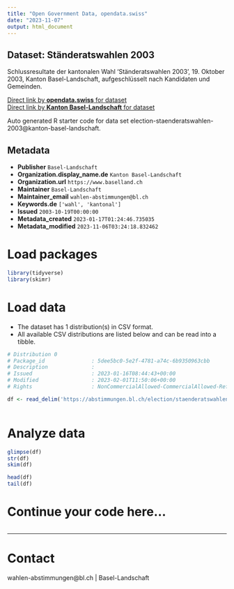 ```yaml
---
title: "Open Government Data, opendata.swiss"
date: "2023-11-07"
output: html_document
---
```


## Dataset: Ständeratswahlen 2003

Schlussresultate der kantonalen Wahl 'Ständeratswahlen 2003', 19. Oktober 2003, Kanton Basel-Landschaft, aufgeschlüsselt nach Kandidaten und Gemeinden.

[Direct link by **opendata.swiss** for dataset](https://opendata.swiss/de/dataset/standeratswahlen-2003)<br>
[Direct link by **Kanton Basel-Landschaft** for dataset](https://abstimmungen.bl.ch/election/staenderatswahlen-2003/data)

Auto generated R starter code for data set election-staenderatswahlen-2003@kanton-basel-landschaft.

## Metadata

- **Publisher** `Basel-Landschaft`
- **Organization.display_name.de** `Kanton Basel-Landschaft`
- **Organization.url** `https://www.baselland.ch`
- **Maintainer** `Basel-Landschaft`
- **Maintainer_email** `wahlen-abstimmungen@bl.ch`
- **Keywords.de** `['wahl', 'kantonal']`
- **Issued** `2003-10-19T00:00:00`
- **Metadata_created** `2023-01-17T01:24:46.735035`
- **Metadata_modified** `2023-11-06T03:24:18.832462`


# Load packages

```r

library(tidyverse)
library(skimr)

```

# Load data

-   The dataset has 1 distribution(s) in CSV format.
-   All available CSV distributions are listed below and can be read into a tibble.

```r

# Distribution 0
# Package_id               : 5dee5bc0-5e2f-4781-a74c-6b9350963cbb
# Description              : 
# Issued                   : 2023-01-16T08:44:43+00:00
# Modified                 : 2023-02-01T11:50:06+00:00
# Rights                   : NonCommercialAllowed-CommercialAllowed-ReferenceRequired

df <- read_delim('https://abstimmungen.bl.ch/election/staenderatswahlen-2003/data-csv')



```

# Analyze data

```r

glimpse(df)
str(df)
skim(df)

head(df)
tail(df)

```

# Continue your code here...

```r

```

------------------------------------------------------------------------

# Contact

wahlen-abstimmungen@bl.ch | Basel-Landschaft
